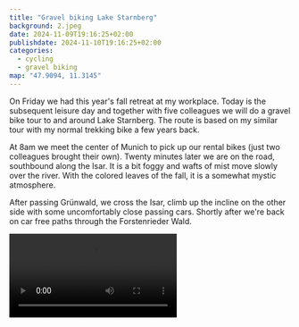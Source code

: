 ```yaml
---
title: "Gravel biking Lake Starnberg"
background: 2.jpeg
date: 2024-11-09T19:16:25+02:00
publishdate: 2024-11-10T19:16:25+02:00
categories:
  - cycling
  - gravel biking
map: "47.9094, 11.3145"
---
```


On Friday we had this year's fall retreat at my workplace. Today is the
subsequent leisure day and together with five colleagues we will do a gravel
bike tour to and around Lake Starnberg. The route is based on <Link
to="/posts/210523-starnberger-see/">my similar tour with my normal trekking bike
a few years back</Link>.

<GpxTrack src="20241109.gpx" />

At 8am we meet the center of Munich to pick up our rental bikes (just two
colleagues brought their own). Twenty minutes later we are on the road,
southbound along the Isar. It is a bit foggy and wafts of mist move slowly over
the river. With the colored leaves of the fall, it is a somewhat mystic
atmosphere.

After passing Grünwald, we cross the Isar, climb up the incline on the other
side with some uncomfortably close passing cars. Shortly after we're back on car
free paths through the Forstenrieder Wald.

<Video src="videos/1.mp4" />

<Rimg src="1.jpeg" alt="On the road" />

Soon we can roll down towards Starnberg. There we stop at a café for some hot
drinks, cake and sweets. The weather is quite cold with a few degrees above
freezing and it is nice to warm up again. While I generally got pretty warm on
the hills, me feet also started to feel a bit cold.

We then continue clockwise around the lake. We are lucky and the fog starts to
lift, with the sun coming out every now and then, finally raising the
temperatures to more comfortable levels. Starting at the southern tip of the
lake we can even make out the mountains of the Alps at times.

<Gallery>
  <Rimg src="2.jpeg" alt="In Tutzing" />
  <Rimg src="3.jpeg" alt="In Tutzing" />
</Gallery>

<Rimg
  src="4.jpeg"
  alt="Mountains in the distance with a rowing boat in front."
/>

In Tutzing, we have another break in the sun at the lake side. We decide to
split up into two groups of three. One half will enjoy the sun at the lake for
while and take the train back to Munich. While the rest, including me, continue
all the way back to Munich.

<Gallery>
  <Rimg src="6.jpeg" alt="In Tutzing" />
  <Rimg src="5.jpeg" alt="A swan in front of mountains." />
</Gallery>

We decide for an alternate route on the way back. It follows the Würm, another
stream, after passing Starnberg for the second time. It is a quite beautiful
trail and quite fun with the gravel bike. But then we have to follow a bicycle
path along a big road for quite a while to get back to Munich. At least we are
fast on it and go around the major inclines of the route this morning.

We rode a distance of approximately 120km (my GPS tracker turned itself off for
while, so its a bit of a guess) with an average speed of 19.5km/h.

<ElevationProfile src="20241109.gpx" />

<Nextday />
